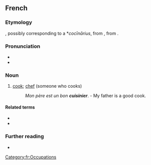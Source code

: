 ==French==

===Etymology===
{{suffix|cuisine|ier|lang=fr}}, possibly corresponding to a {{etyl|VL.|fr}} *''cocīnārius'', from {{etyl|la|fr}} {{m|la|coquīnārius}}, from {{m|la|coquīna}}.

===Pronunciation===
* {{fr-IPA}}
* {{audio|Fr-cuisinier.ogg|Audio|lang=fr}}

===Noun===
{{fr-noun|m|f=cuisinière}}

# [[cook]]; [[chef]] (someone who cooks)
#: ''Mon père est un bon '''cuisinier'''''. - My father is a good cook.

====Related terms====
* {{l|fr|cuisine}}
* {{l|fr|cuisiner}}

===Further reading===
* {{R:TLFi}}

[[Category:fr:Occupations]]